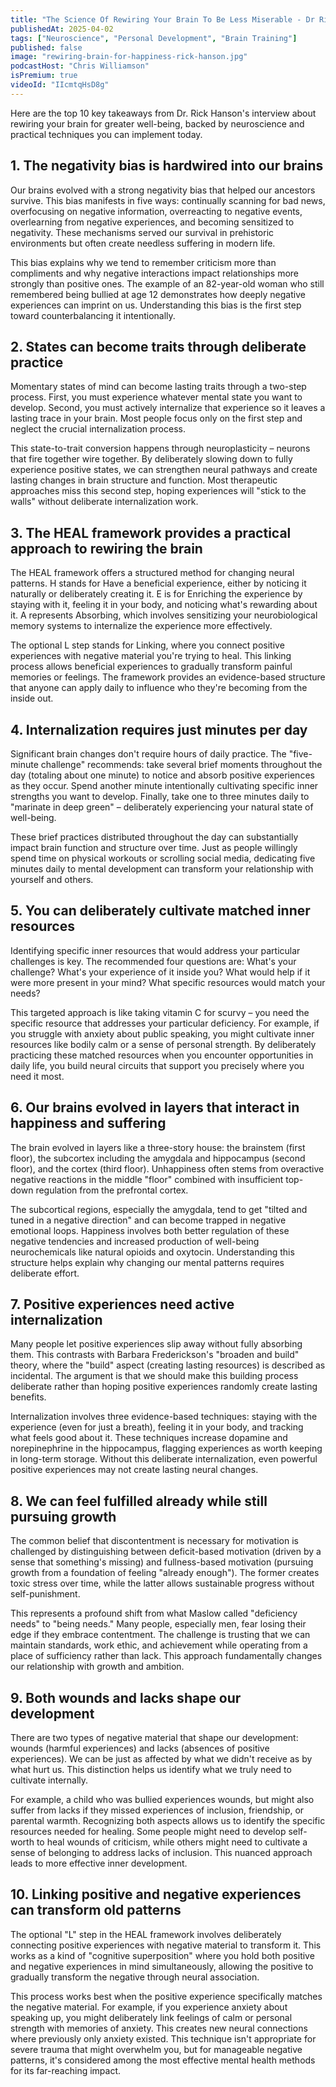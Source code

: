 ```yaml
---
title: "The Science Of Rewiring Your Brain To Be Less Miserable - Dr Rick Hanson"
publishedAt: 2025-04-02
tags: ["Neuroscience", "Personal Development", "Brain Training"]
published: false
image: "rewiring-brain-for-happiness-rick-hanson.jpg"
podcastHost: "Chris Williamson"
isPremium: true
videoId: "IIcmtqHsD8g"
---
```



<PodcastSummaryPageLayout frontmatter={frontmatter}>

Here are the top 10 key takeaways from Dr. Rick Hanson's interview about rewiring your brain for greater well-being, backed by neuroscience and practical techniques you can implement today.

## 1. The negativity bias is hardwired into our brains

Our brains evolved with a strong negativity bias that helped our ancestors survive. This bias manifests in five ways: continually scanning for bad news, overfocusing on negative information, overreacting to negative events, overlearning from negative experiences, and becoming sensitized to negativity. These mechanisms served our survival in prehistoric environments but often create needless suffering in modern life.

This bias explains why we tend to remember criticism more than compliments and why negative interactions impact relationships more strongly than positive ones. The example of an 82-year-old woman who still remembered being bullied at age 12 demonstrates how deeply negative experiences can imprint on us. Understanding this bias is the first step toward counterbalancing it intentionally.

## 2. States can become traits through deliberate practice

Momentary states of mind can become lasting traits through a two-step process. First, you must experience whatever mental state you want to develop. Second, you must actively internalize that experience so it leaves a lasting trace in your brain. Most people focus only on the first step and neglect the crucial internalization process.

This state-to-trait conversion happens through neuroplasticity – neurons that fire together wire together. By deliberately slowing down to fully experience positive states, we can strengthen neural pathways and create lasting changes in brain structure and function. Most therapeutic approaches miss this second step, hoping experiences will "stick to the walls" without deliberate internalization work.

## 3. The HEAL framework provides a practical approach to rewiring the brain

The HEAL framework offers a structured method for changing neural patterns. H stands for Have a beneficial experience, either by noticing it naturally or deliberately creating it. E is for Enriching the experience by staying with it, feeling it in your body, and noticing what's rewarding about it. A represents Absorbing, which involves sensitizing your neurobiological memory systems to internalize the experience more effectively.

The optional L step stands for Linking, where you connect positive experiences with negative material you're trying to heal. This linking process allows beneficial experiences to gradually transform painful memories or feelings. The framework provides an evidence-based structure that anyone can apply daily to influence who they're becoming from the inside out.

## 4. Internalization requires just minutes per day

Significant brain changes don't require hours of daily practice. The "five-minute challenge" recommends: take several brief moments throughout the day (totaling about one minute) to notice and absorb positive experiences as they occur. Spend another minute intentionally cultivating specific inner strengths you want to develop. Finally, take one to three minutes daily to "marinate in deep green" – deliberately experiencing your natural state of well-being.

These brief practices distributed throughout the day can substantially impact brain function and structure over time. Just as people willingly spend time on physical workouts or scrolling social media, dedicating five minutes daily to mental development can transform your relationship with yourself and others.

## 5. You can deliberately cultivate matched inner resources

Identifying specific inner resources that would address your particular challenges is key. The recommended four questions are: What's your challenge? What's your experience of it inside you? What would help if it were more present in your mind? What specific resources would match your needs?

This targeted approach is like taking vitamin C for scurvy – you need the specific resource that addresses your particular deficiency. For example, if you struggle with anxiety about public speaking, you might cultivate inner resources like bodily calm or a sense of personal strength. By deliberately practicing these matched resources when you encounter opportunities in daily life, you build neural circuits that support you precisely where you need it most.

## 6. Our brains evolved in layers that interact in happiness and suffering

The brain evolved in layers like a three-story house: the brainstem (first floor), the subcortex including the amygdala and hippocampus (second floor), and the cortex (third floor). Unhappiness often stems from overactive negative reactions in the middle "floor" combined with insufficient top-down regulation from the prefrontal cortex.

The subcortical regions, especially the amygdala, tend to get "tilted and tuned in a negative direction" and can become trapped in negative emotional loops. Happiness involves both better regulation of these negative tendencies and increased production of well-being neurochemicals like natural opioids and oxytocin. Understanding this structure helps explain why changing our mental patterns requires deliberate effort.

## 7. Positive experiences need active internalization

Many people let positive experiences slip away without fully absorbing them. This contrasts with Barbara Frederickson's "broaden and build" theory, where the "build" aspect (creating lasting resources) is described as incidental. The argument is that we should make this building process deliberate rather than hoping positive experiences randomly create lasting benefits.

Internalization involves three evidence-based techniques: staying with the experience (even for just a breath), feeling it in your body, and tracking what feels good about it. These techniques increase dopamine and norepinephrine in the hippocampus, flagging experiences as worth keeping in long-term storage. Without this deliberate internalization, even powerful positive experiences may not create lasting neural changes.

## 8. We can feel fulfilled already while still pursuing growth

The common belief that discontentment is necessary for motivation is challenged by distinguishing between deficit-based motivation (driven by a sense that something's missing) and fullness-based motivation (pursuing growth from a foundation of feeling "already enough"). The former creates toxic stress over time, while the latter allows sustainable progress without self-punishment.

This represents a profound shift from what Maslow called "deficiency needs" to "being needs." Many people, especially men, fear losing their edge if they embrace contentment. The challenge is trusting that we can maintain standards, work ethic, and achievement while operating from a place of sufficiency rather than lack. This approach fundamentally changes our relationship with growth and ambition.

## 9. Both wounds and lacks shape our development

There are two types of negative material that shape our development: wounds (harmful experiences) and lacks (absences of positive experiences). We can be just as affected by what we didn't receive as by what hurt us. This distinction helps us identify what we truly need to cultivate internally.

For example, a child who was bullied experiences wounds, but might also suffer from lacks if they missed experiences of inclusion, friendship, or parental warmth. Recognizing both aspects allows us to identify the specific resources needed for healing. Some people might need to develop self-worth to heal wounds of criticism, while others might need to cultivate a sense of belonging to address lacks of inclusion. This nuanced approach leads to more effective inner development.

## 10. Linking positive and negative experiences can transform old patterns

The optional "L" step in the HEAL framework involves deliberately connecting positive experiences with negative material to transform it. This works as a kind of "cognitive superposition" where you hold both positive and negative experiences in mind simultaneously, allowing the positive to gradually transform the negative through neural association.

This process works best when the positive experience specifically matches the negative material. For example, if you experience anxiety about speaking up, you might deliberately link feelings of calm or personal strength with memories of anxiety. This creates new neural connections where previously only anxiety existed. This technique isn't appropriate for severe trauma that might overwhelm you, but for manageable negative patterns, it's considered among the most effective mental health methods for its far-reaching impact.

</PodcastSummaryPageLayout>
